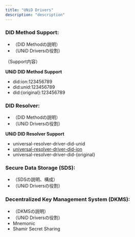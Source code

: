 ```yaml
---
title: "UNiD Drivers"
description: "description"
---
```


### DID Method Support:

- （DID Methodの説明）
- （UNiD Driversの役割）

（Support内容）


**UNiD DID Method Support**
- did:ion:123456789
- did:unid:123456789
- did:{original}:123456789


### DID Resolver:

- （DID Methodの説明）
- （UNiD Driversの役割）

**UNiD DID Resolver Support**
- universal-resolver-driver-did-unid
- [universal-resolver-driver-did-ion](uni-resolver-driver-did-ion)
- universal-resolver-driver-did-{original}

### Secure Data Storage (SDS):

- （SDSの説明、構成）
- （UNiD Driversの役割）

### Decentralized Key Management System (DKMS):

- （DKMSの説明）
- （UNiD Driversの役割）
- Mnemonic
- Shamir Secret Sharing
